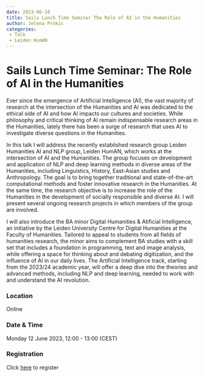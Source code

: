 ```yaml
---
date: 2023-06-10
title: Sails Lunch Time Seminar The Role of AI in the Humanities
author: Jelena Prokic
categories:
 - Talk
 - Leiden HumAN
---
```

# Sails Lunch Time Seminar: The Role of AI in the Humanities

Ever since the emergence of Artificial Intelligence (AI), the vast majority of research at the intersection of the Humanities and AI was dedicated to the ethical side of AI and how AI impacts our cultures and societies. While philosophy and critical thinking of AI remain indispensable research areas in the Humanities, lately there has been a surge of research that uses AI to investigate diverse questions in the Humanities.

In this talk I will address the recently established research group Leiden Humanities AI and NLP group, Leiden HumAN, which works at the intersection of AI and the Humanities. The group focuses on development and application of NLP and deep learning methods in diverse areas of the Humanities, including Linguistics, History, East-Asian studies and Anthropology. The goal is to bring together traditional and state-of-the-art computational methods and foster innovative research in the Humanities. At the same time, the research objective is to increase the role of the Humanities in the development of socially responsible and diverse AI. I will present several ongoing research projects in which members of the group are involved.

I will also introduce the BA minor Digital Humanities & Atificial Intelligence, an initiative by the Leiden University Centre for Digital Humanities at the Faculty of Humanities. Tailored to appeal to students from all fields of humanities research, the minor aims to complement BA studies with a skill set that includes a foundation in programming, text and image analysis, while offering a space for thinking about and debating digitization, and the influence of AI in our daily lives. The Artificial Intelligence track, starting from the 2023/24 academic year, will offer a deep dive into the theories and advanced methods, including NLP and deep learning, needed to work with and understand the AI revolution.

### Location
Online

### Date & Time
Monday 12 June 2023, 12:00 - 13:00 (CEST)

### Registration
Click [here](https://fd24.formdesk.com/universiteitleiden/SAILS) to register 
